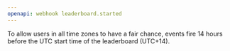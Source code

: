 ```yaml
---
openapi: webhook leaderboard.started
---
```


<Tip>
  To allow users in all time zones to have a fair chance, events fire 14 hours
  before the UTC start time of the leaderboard (UTC+14).
</Tip>
